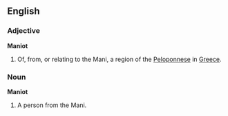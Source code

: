 {{wikipedia|Mani Peninsula}}
==English==

===Adjective===
'''Maniot'''

# Of, from, or relating to the Mani, a region of the [[Peloponnese]] in [[Greece]].

===Noun===
'''Maniot'''

# A person from the Mani.
